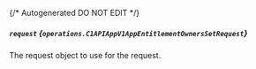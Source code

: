{/* Autogenerated DO NOT EDIT  */}

##### `request` *{`operations.C1APIAppV1AppEntitlementOwnersSetRequest`}*
The request object to use for the request.

<Collapsible openLabel={Labels.showProperties} closeLabel={Labels.hideProperties}>
  <C1APIAppV1AppEntitlementOwnersSetRequest />
</Collapsible>


